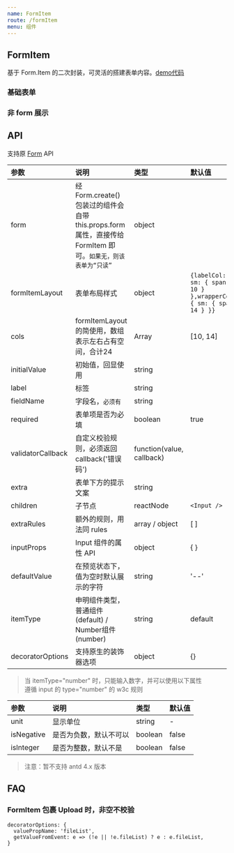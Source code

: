 ```yaml
---
name: FormItem
route: /formItem
menu: 组件
---
```



## FormItem

基于 Form.Item 的二次封装，可灵活的搭建表单内容。[demo代码](https://github.com/long-zhuge/td-antd/tree/master/src/form-item/demo)

### 基础表单

<Playground>
  <BaseDemo />
</Playground>

### 非 form 展示

<Playground>
  <Preview />
</Playground>

## API

支持原 [Form](https://ant-design.gitee.io/components/form-cn/) API

|参数|说明|类型|默认值|版本|
|:--|:--|:--|:--|:--|
|form|经 Form.create() 包装过的组件会自带 this.props.form 属性，直接传给 FormItem 即可。`如果无，则该表单为“只读”`|object||
|formItemLayout|表单布局样式|object|`{labelCol: { sm: { span: 10 } },wrapperCol: { sm: { span: 14 } }}`|
|cols| formItemLayout 的简使用，数组表示左右占有空间，合计24|Array|[10, 14]|
|initialValue|初始值，回显使用|string||
|label|标签|string||
|fieldName|字段名，`必须有`|string||
|required|表单项是否为必填|boolean|true|
|validatorCallback|自定义校验规则，必须返回callback('错误码')|function(value, callback)||
|extra|表单下方的提示文案|string||
|children|子节点| reactNode |`<Input />`|
|extraRules|额外的规则，用法同 rules|array / object|[ ]|
|inputProps|Input 组件的属性 API|object|{ }|
|defaultValue|在预览状态下，值为空时默认展示的字符|string|'--'|1.3.3|
|itemType|申明组件类型，普通组件(default) / Number组件(number)|string|default|
|decoratorOptions|支持原生的装饰器选项|object|{}|1.5.3|

> 当 itemType="number" 时，只能输入数字，并可以使用以下属性<br />
> 遵循 input 的 type="number" 的 w3c 规则

|参数|说明|类型|默认值|
|:--|:--|:--|:--|
|unit|显示单位|string|-|
|isNegative|是否为负数，默认不可以| boolean |false|
|isInteger|是否为整数，默认不是|boolean |false|

> 注意：暂不支持 antd 4.x 版本

## FAQ

### FormItem 包裹 Upload 时，非空不校验

```
decoratorOptions: {
  valuePropName: 'fileList',
  getValueFromEvent: e => (!e || !e.fileList) ? e : e.fileList,
}
```